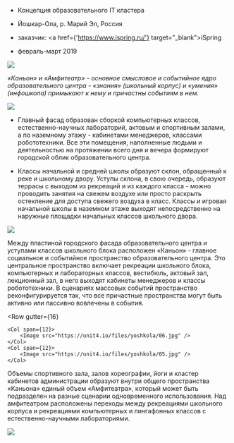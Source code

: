 

<Title>ЙО’школа</Title>

       
- Концепция образовательного IT кластера
- Йошкар-Ола, р. Марий Эл, Россия


- заказчик: <a href={'https://www.ispring.ru/'} target="_blank">iSpring</a> 


- февраль-март 2019
        
<Image src='https://unit4.io/files/yoshkola/08.jpg'/>

<i>«Каньон» и «Амфитеатр» - основное смысловое и событийное ядро образовательного центра - «знания» (школьный корпус) и «умения» (инфошкола) примыкают к нему и причастны событиям в нем.</i>


<Image src='https://unit4.io/files/yoshkola/01.gif'/> 

- Главный фасад образован сборкой компьютерных классов, естественно-научных лабораторий, актовым и спортивным залами, а по наземному этажу - кабинетами менеджеров, классами робототехники. Все эти помещения, наполненные людьми и деятельностью на протяжении всего дня и вечера формируют городской облик образовательного центра.


- Классы начальной и средней школы образуют склон, обращенный к реке и школьному двору. Уступы склона, в свою очередь, образуют террасы с выходом из рекреаций и из каждого класса - можно проводить занятия на свежем воздухе или просто раскрыть остекление для доступа свежего воздуха в класс. Классы и игровая начальной школы в наземном этаже выходят непосредственно на наружные площадки начальных классов школьного двора.

<Image src='https://unit4.io/files/yoshkola/03.jpg'/>

Между пластиной городского фасада образовательного центра и уступами классов школьного блока расположен «Каньон» - главное социальное и событийное пространство образовательного центра. Это центральное пространство включает рекреации школьного блока, компьютерных и лабораторных классов, вестибюль, актовый зал, лекционный зал, в него выходят кабинеты менеджеров и классы робототехники. В сценариях массовых событий пространство реконфигурируется так, что все причастные пространства могут быть активно или пассивно вовлечены в события.

<Row
    gutter={16}
>
    <Col span={12}>
        <Image src="https://unit4.io/files/yoshkola/06.jpg" />
    </Col>
    <Col span={12}>
        <Image src="https://unit4.io/files/yoshkola/05.jpg" />
    </Col>
</Row>

Объемы спортивного зала, залов хореографии, йоги и кластер кабинетов администрации образуют внутри общего пространства «Каньона» единый объем «Амфитеатра», который может быть подразделен на разные сценарии одновременного использования. Над амфитеатром расположены переходы между рекреациями школьного корпуса и рекреациями компьютерных и лингафонных классов с естественно-научными лабораториями.

<Image src='https://unit4.io/files/yoshkola/04.jpg'/>